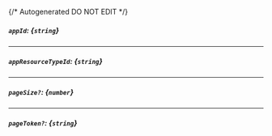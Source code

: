 {/* Autogenerated DO NOT EDIT  */}
##### `appId`: *{`string`}*

---
##### `appResourceTypeId`: *{`string`}*

---
##### `pageSize?`: *{`number`}*

---
##### `pageToken?`: *{`string`}*

